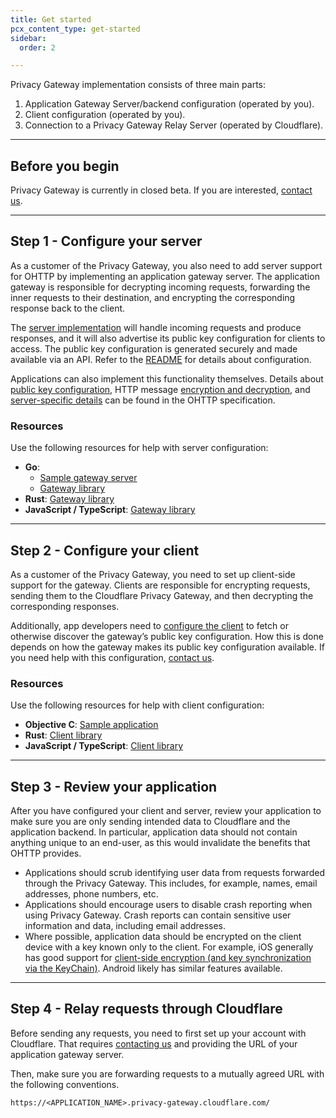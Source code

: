 ```yaml
---
title: Get started
pcx_content_type: get-started
sidebar:
  order: 2

---
```


Privacy Gateway implementation consists of three main parts:

1. Application Gateway Server/backend configuration (operated by you).
2. Client configuration (operated by you).
3. Connection to a Privacy Gateway Relay Server (operated by Cloudflare).

***

## Before you begin

Privacy Gateway is currently in closed beta. If you are interested, [contact us](https://www.cloudflare.com/lp/privacy-edge/).

***

## Step 1 - Configure your server

As a customer of the Privacy Gateway, you also need to add server support for OHTTP by implementing an application gateway server. The application gateway is responsible for decrypting incoming requests, forwarding the inner requests to their destination, and encrypting the corresponding response back to the client.

The [server implementation](#resources) will handle incoming requests and produce responses, and it will also advertise its public key configuration for clients to access. The public key configuration is generated securely and made available via an API. Refer to the [README](https://github.com/cloudflare/privacy-gateway-server-go#readme) for details about configuration.

Applications can also implement this functionality themselves. Details about [public key configuration](https://datatracker.ietf.org/doc/html/draft-ietf-ohai-ohttp-05#section-3), HTTP message [encryption and decryption](https://datatracker.ietf.org/doc/html/draft-ietf-ohai-ohttp-05#section-4), and [server-specific details](https://datatracker.ietf.org/doc/html/draft-ietf-ohai-ohttp-05#section-5) can be found in the OHTTP specification.

### Resources

Use the following resources for help with server configuration:

* **Go**:
  * [Sample gateway server](https://github.com/cloudflare/privacy-gateway-server-go)
  * [Gateway library](https://github.com/chris-wood/ohttp-go)
* **Rust**: [Gateway library](https://github.com/martinthomson/ohttp/tree/main/ohttp-server)
* **JavaScript / TypeScript**: [Gateway library](https://github.com/chris-wood/ohttp-js)

***

## Step 2 - Configure your client

As a customer of the Privacy Gateway, you need to set up client-side support for the gateway. Clients are responsible for encrypting requests, sending them to the Cloudflare Privacy Gateway, and then decrypting the corresponding responses.

Additionally, app developers need to [configure the client](#resources-1) to fetch or otherwise discover the gateway’s public key configuration. How this is done depends on how the gateway makes its public key configuration available. If you need help with this configuration, [contact us](https://www.cloudflare.com/lp/privacy-edge/).

### Resources

Use the following resources for help with client configuration:

* **Objective C**: [Sample application](https://github.com/cloudflare/privacy-gateway-client-demo)
* **Rust**: [Client library](https://github.com/martinthomson/ohttp/tree/main/ohttp-client)
* **JavaScript / TypeScript**: [Client library](https://github.com/chris-wood/ohttp-js)

***

## Step 3 - Review your application

After you have configured your client and server, review your application to make sure you are only sending intended data to Cloudflare and the application backend. In particular, application data should not contain anything unique to an end-user, as this would invalidate the benefits that OHTTP provides.

* Applications should scrub identifying user data from requests forwarded through the Privacy Gateway. This includes, for example, names, email addresses, phone numbers, etc.
* Applications should encourage users to disable crash reporting when using Privacy Gateway. Crash reports can contain sensitive user information and data, including email addresses.
* Where possible, application data should be encrypted on the client device with a key known only to the client. For example, iOS generally has good support for [client-side encryption (and key synchronization via the KeyChain)](https://developer.apple.com/documentation/security/certificate_key_and_trust_services/keys). Android likely has similar features available.

***

## Step 4 - Relay requests through Cloudflare

Before sending any requests, you need to first set up your account with Cloudflare. That requires [contacting us](https://www.cloudflare.com/lp/privacy-edge/) and providing the URL of your application gateway server.

Then, make sure you are forwarding requests to a mutually agreed URL with the following conventions.

```txt
https://<APPLICATION_NAME>.privacy-gateway.cloudflare.com/
```
